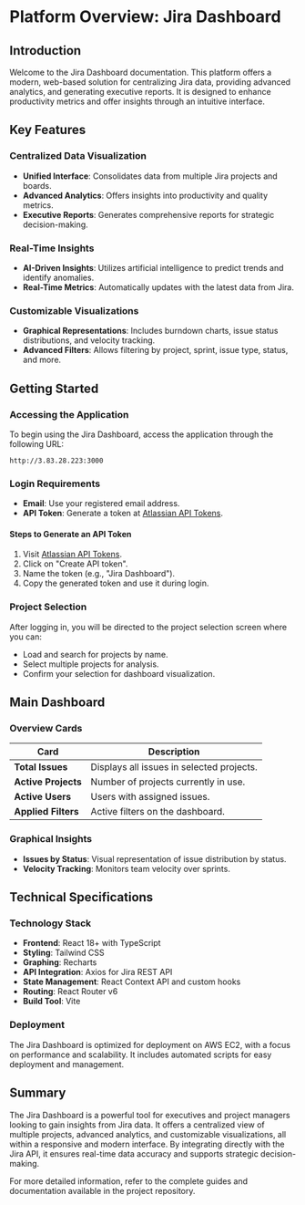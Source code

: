 # Platform Overview: Jira Dashboard

## Introduction

Welcome to the Jira Dashboard documentation. This platform offers a modern, web-based solution for centralizing Jira data, providing advanced analytics, and generating executive reports. It is designed to enhance productivity metrics and offer insights through an intuitive interface.

## Key Features

### Centralized Data Visualization

- **Unified Interface**: Consolidates data from multiple Jira projects and boards.
- **Advanced Analytics**: Offers insights into productivity and quality metrics.
- **Executive Reports**: Generates comprehensive reports for strategic decision-making.

### Real-Time Insights

- **AI-Driven Insights**: Utilizes artificial intelligence to predict trends and identify anomalies.
- **Real-Time Metrics**: Automatically updates with the latest data from Jira.

### Customizable Visualizations

- **Graphical Representations**: Includes burndown charts, issue status distributions, and velocity tracking.
- **Advanced Filters**: Allows filtering by project, sprint, issue type, status, and more.

## Getting Started

### Accessing the Application

To begin using the Jira Dashboard, access the application through the following URL:

```
http://3.83.28.223:3000
```

### Login Requirements

- **Email**: Use your registered email address.
- **API Token**: Generate a token at [Atlassian API Tokens](https://id.atlassian.com/manage-profile/security/api-tokens).

#### Steps to Generate an API Token

1. Visit [Atlassian API Tokens](https://id.atlassian.com/manage-profile/security/api-tokens).
2. Click on "Create API token".
3. Name the token (e.g., "Jira Dashboard").
4. Copy the generated token and use it during login.

### Project Selection

After logging in, you will be directed to the project selection screen where you can:

- Load and search for projects by name.
- Select multiple projects for analysis.
- Confirm your selection for dashboard visualization.

## Main Dashboard

### Overview Cards

| Card | Description |
| ------------------- | ------------------------------------------- |
| **Total Issues** | Displays all issues in selected projects. |
| **Active Projects** | Number of projects currently in use. |
| **Active Users** | Users with assigned issues. |
| **Applied Filters** | Active filters on the dashboard. |

### Graphical Insights

- **Issues by Status**: Visual representation of issue distribution by status.
- **Velocity Tracking**: Monitors team velocity over sprints.

## Technical Specifications

### Technology Stack

- **Frontend**: React 18+ with TypeScript
- **Styling**: Tailwind CSS
- **Graphing**: Recharts
- **API Integration**: Axios for Jira REST API
- **State Management**: React Context API and custom hooks
- **Routing**: React Router v6
- **Build Tool**: Vite

### Deployment

The Jira Dashboard is optimized for deployment on AWS EC2, with a focus on performance and scalability. It includes automated scripts for easy deployment and management.

## Summary

The Jira Dashboard is a powerful tool for executives and project managers looking to gain insights from Jira data. It offers a centralized view of multiple projects, advanced analytics, and customizable visualizations, all within a responsive and modern interface. By integrating directly with the Jira API, it ensures real-time data accuracy and supports strategic decision-making.

For more detailed information, refer to the complete guides and documentation available in the project repository.
